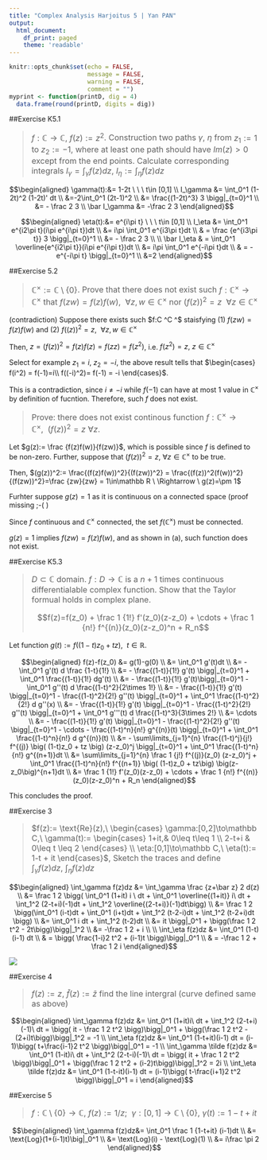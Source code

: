 ```yaml
---
title: "Complex Analysis Harjoitus 5 | Yan PAN"
output: 
  html_document: 
    df_print: paged 
    theme: 'readable'
---
```


<style>
h1,h2,h3{
  font-family: Georgia,"Times New Roman",Times,serif !important;
  padding-top: 20px;
}
blockquote{
  font-size: 16px; !important;
}
</style>

```r
knitr::opts_chunk$set(echo = FALSE, 
                      message = FALSE, 
                      warning = FALSE, 
                      comment = "") 
myprint <- function(printD, dig = 4)
  data.frame(round(printD, digits = dig)) 
```

##Exercise K5.1
<blockquote>
$f:\mathbb C\to\mathbb C,\ f(z):=z^2$. Construction two paths $\gamma,\ \eta$ from $z_1 :=1$ to $z_2 := -1$, where at least one path should have $Im(z)\gt 0$ except from the end points. Calculate corresponding integrals $I_\gamma = \int_\gamma f(z)dz,\ I_\eta:= \int_\eta f(z)dz$
</blockquote>

<div class="col-xs-6">
$$\begin{aligned} \gamma(t):&= 1-2t  \ \ \ t\in [0,1]
\\ I_\gamma &= \int_0^1 (1-2t)^2 (1-2t)' dt 
\\ &=-2\int_0^1 (2t-1)^2
\\ &= \frac{(1-2t)^3} 3 \bigg|_{t=0}^1
\\ &= - \frac 2 3
\\ \bar I_\gamma &= -\frac 2 3
\end{aligned}$$
</div>

<div class="col-xs-6">
$$\begin{aligned}
 \eta(t):&= e^{i\pi t} \ \ \ t\in [0,1]
\\ I_\eta &= \int_0^1 e^{i2\pi t}(i\pi e^{i\pi t})dt 
\\ &= i\pi \int_0^1 e^{i3\pi t}dt
\\ & = \frac {e^{i3\pi t}} 3 \bigg|_{t=0}^1
\\ &= - \frac 2 3
\\ 
\\ \bar I_\eta & = \int_0^1 \overline{e^{i2\pi t}}(i\pi e^{i\pi t})dt 
\\ &= i\pi \int_0^1 e^{-i\pi t}dt
\\ & = -e^{-i\pi t}  \bigg|_{t=0}^1 \\ &=2
\end{aligned}$$
</div>

##Exercise 5.2
<blockquote>
$\mathbb C ^\times := \mathbb C\setminus\{0\}$. Prove that there does not exist such $f: \mathbb C ^\times \to \mathbb C ^\times$ that $f(zw)=f(z)f(w),\ \ \forall z,w\in \mathbb C ^\times$ nor $(f(z))^2=z \ \ \forall z\in \mathbb C ^\times$</blockquote>

(contradiction) Suppose there exists such $f:\mathbb C ^\times \to \mathbb C ^\times $ staisfying (1) $f(zw)=f(z)f(w)$ and (2) $f((z))^2 = z,\ \ \forall z,w\in \mathbb C ^\times$


Then, $z = (f(z))^2 = f(z)f(z)= f(zz) = f(z^2)$, i.e. $f(z^2) = z,\ z\in \mathbb C ^\times$

Select for example $z_1 = i ,\ z_2=-i$, the above result tells that $\begin{cases} f(i^2) = f(-1)=i\\ f((-i)^2)= f(-1) = -i \end{cases}$.

This is a contradiction, since $i\neq -i$ while $f(-1)$ can have at most 1 value in $\mathbb C ^\times$ by definition of fucntion. Therefore, such $f$ does not exist.

> Prove: there does not exist continous function $f:\mathbb C ^\times \to \mathbb C ^\times,\ \ (f(z))^2 = z \ \forall z$.

Let $g(z):= \frac {f(z)f(w)}{f(zw)}$, which is possible since $f$ is defined to be non-zero. Further, suppose that $(f(z))^2 = z,\ \forall z\in \mathbb C ^\times$ to be true.

Then, $(g(z))^2:= \frac{(f(z)f(w))^2}{(f(zw))^2} = \frac{(f(z))^2(f(w))^2}{(f(zw))^2}=\frac {zw}{zw} = 1\in\mathbb R \ \Rightarrow \ g(z)=\pm 1$

Furhter suppose $g(z)= 1$ as it is continuous on a connected space (proof missing ;-( )

Since $f$ continuous and $\mathbb C^\times$ connected, the set $f(\mathbb C^\times)$ must be connected. 

$g(z)=1$ implies $f(zw)=f(z)f(w)$, and as shown in (a), such function does not exist.

##Exercise K5.3
<blockquote>
$D\subset \mathbb C$ domain. $f:D\to\mathbb C$ is a $n+1$ times continuous differentialable complex function. Show that the Taylor formual holds in complex plane.

$$f(z)=f(z_0) + \frac 1 {1!} f'(z_0)(z-z_0) + \cdots + \frac 1 {n!} f^{(n)}(z_0)(z-z_0)^n + R_n$$
</blockquote>

Let function $g(t):=f((1-t)z_0 + tz),\ \ t\in \mathbb R$.

$$\begin{aligned} f(z)-f(z_0)
&= g(1)-g(0)
\\ &= \int_0^1 g'(t)dt 
\\ &= - \int_0^1 g'(t) d \frac {1-t}{1!}
\\ &=  - \frac{(1-t)}{1!} g'(t) \bigg|_{t=0}^1 + \int_0^1 \frac{(1-t)}{1!} dg'(t)
\\ &= - \frac{(1-t)}{1!} g'(t)\bigg|_{t=0}^1  - \int_0^1 g''(t) d \frac{(1-t)^2}{2\times 1!}
\\ &= - \frac{(1-t)}{1!} g'(t) \bigg|_{t=0}^1  - \frac{(1-t)^2}{2!} g''(t) \bigg|_{t=0}^1 + \int_0^1  \frac{(1-t)^2}{2!} d g''(x)
\\ &= - \frac{(1-t)}{1!} g'(t) \bigg|_{t=0}^1  - \frac{(1-t)^2}{2!} g''(t) \bigg|_{t=0}^1 + \int_0^1  g'''(t) d \frac{(1-t)^3}{3\times 2!}
\\ &= \cdots
\\ &= - \frac{(1-t)}{1!} g'(t) \bigg|_{t=0}^1  - \frac{(1-t)^2}{2!} g''(t) \bigg|_{t=0}^1  - \cdots - \frac{(1-t)^n}{n!} g^{(n)}(t) \bigg|_{t=0}^1 + \int_0^1  \frac{(1-t)^n}{n!} d g^{(n)}(t)
\\ &= - \sum\limits_{j=1}^{n} \frac{(1-t)^j}{j!} f^{(j)} \big( (1-t)z_0 + tz \big) (z-z_0)^j
 \bigg|_{t=0}^1 + \int_0^1 \frac{(1-t)^n}{n!} g^{(n+1)}dt
\\ &= \sum\limits_{j=1}^{n} \frac 1 {j!} f^{(j)}(z_0) (z-z_0)^j + \int_0^1 \frac{(1-t)^n}{n!} f^{(n+1)} \big( (1-t)z_0 + tz\big) \big(z-z_0\big)^{n+1}dt
\\ &= \frac 1 {1!} f'(z_0)(z-z_0) + \cdots + \frac 1 {n!} f^{(n)}(z_0)(z-z_0)^n + R_n
\end{aligned}$$

This concludes the proof.



##Exercise 3
<blockquote>
$f(z):= \text{Re}(z),\ \begin{cases}  \gamma:[0,2]\to\mathbb C,\ \gamma(t):= \begin{cases} 1+it,& 0\leq t\leq 1 \\ 2-t+i & 0\leq t \leq 2 \end{cases} \\ \eta:[0,1]\to\mathbb C,\ \eta(t):= 1-t + it  \end{cases}$, Sketch the traces and define $\int_\gamma f(z)dz,\ \int_\eta f(z)dz$
</blockquote>
<div class="row">
<div class="col-xs-9">
$$\begin{aligned} \int_\gamma f(z)dz
&= \int_\gamma \frac {z+\bar z} 2 d(z)
\\ &= \frac 1 2 \bigg( \int_0^1 (1+it) i \ dt + \int_0^1 \overline{(1+it)} i\ dt + \int_1^2 (2-t+i)(-1)dt + \int_1^2 \overline{(2-t+i)}(-1)dt\bigg) 
\\ &= \frac 1 2 \bigg(\int_0^1 (i-t)dt + \int_0^1 (i+t)dt + \int_1^2 (t-2-i)dt + \int_1^2 (t-2+i)dt  \bigg)
\\ &= \int_0^1 i dt + \int_1^2 (t-2)dt
\\ &= it \bigg|_0^1 + \bigg(\frac 1 2 t^2 - 2t\bigg)\bigg|_1^2
\\ &= -\frac 1 2 + i
\\ 
\\ \int_\eta f(z)dz &= \int_0^1 (1-t)(i-1) dt
\\ & = \bigg( \frac{1-i}2 t^2 + (i-1)t \bigg)\bigg|_0^1
\\ & = -\frac 1 2 + \frac 1 2 i
\end{aligned}$$
</div>

<div class="col-xs-3">
![](h5t3.png)
</div></div>

##Exercise 4
<blockquote>
$f(z):=z,\ \tilde f(z):= \bar z$ find the line intergral (curve defined same as above)
</blockquote>

$$\begin{aligned} \int_\gamma f(z)dz &= \int_0^1 (1+it)i\ dt + \int_1^2 (2-t+i)(-1)\ dt = \bigg( it - \frac 1 2 t^2 \bigg)\bigg|_0^1 + \bigg(\frac 1 2 t^2 - (2+i)t\bigg)\bigg|_1^2 = -1
\\ \int_\eta f(z)dz &= \int_0^1 (1-t+it)(i-1) dt = (i-1)\bigg( t+\frac{i-1}2 t^2  \bigg)\bigg|_0^1 = -1
\\ \int_\gamma \tilde f(z)dz &= \int_0^1 (1-it)i\ dt + \int_1^2 (2-t-i)(-1)\ dt = \bigg( it + \frac 1 2 t^2 \bigg)\bigg|_0^1 + \bigg(\frac 1 2 t^2 + (i-2)t\bigg)\bigg|_1^2 = 2i
\\ \int_\eta \tilde f(z)dz &= \int_0^1 (1-t-it)(i-1) dt = (i-1)\bigg( t-\frac{i+1}2 t^2  \bigg)\bigg|_0^1 = i
\end{aligned}$$

##Exercise 5
<blockquote>
$f:\mathbb C\setminus\{0\}\to\mathbb C,\ f(z):=1/z;\ \ \gamma:[0,1]\to\mathbb C\setminus\{0\},\ \gamma(t):=1-t+it$
</blockquote>

$$\begin{aligned} \int_\gamma f(z)dz&= \int_0^1 \frac 1 {1-t+it} (i-1)dt
\\ &=  \text{Log}(1+(i-1)t)\big|_0^1
\\ &= \text{Log}(i) - \text{Log}(1)
\\ &= i\frac \pi 2
\end{aligned}$$
























